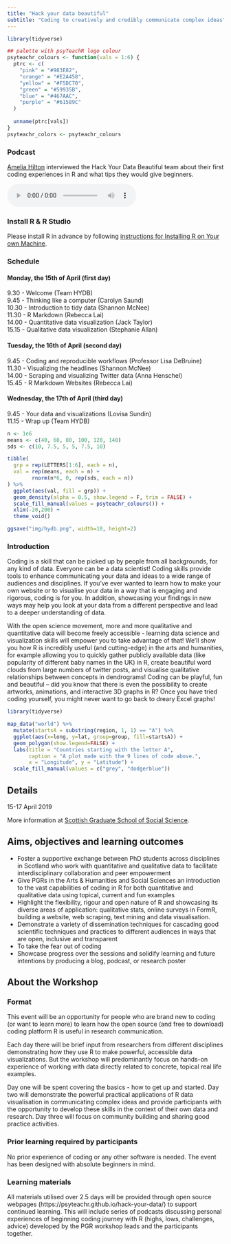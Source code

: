 ```yaml
---
title: "Hack your data beautiful"
subtitle: "Coding to creatively and credibly communicate complex ideas"
---
```


```r
library(tidyverse)

## palette with psyTeachR logo colour
psyteachr_colours <- function(vals = 1:6) {
  ptrc <- c(
    "pink" = "#983E82",
    "orange" = "#E2A458",
    "yellow" = "#F5DC70",
    "green" = "#59935B",
    "blue" = "#467AAC",
    "purple" = "#61589C"
  )
  
  unname(ptrc[vals])
}
psyteachr_colors <- psyteachr_colours


```

### Podcast
[Amelia Hilton](https://open.spotify.com/show/4xm16tF5ib3w4FWWz0ZOAg){target="_blank"} interviewed the Hack Your Data Beautiful team about their first coding experiences in R and what tips they would give beginners.  

<audio controls><source src="files/hack_your_data_podcast_2.mp3" type="audio/mpeg"></audio>

### Install R & R Studio

Please install R in advance by following [instructions for Installing R on Your own Machine](r_instructions.html).

### Schedule

#### Monday, the 15th of April (first day)

9.30 - Welcome (Team HYDB)  
9.45 - Thinking like a computer (Carolyn Saund)  
10.30 - Introduction to tidy data (Shannon McNee)   
11.30 - R Markdown (Rebecca Lai)   
14.00 - Quantitative data visualization (Jack Taylor)  
15.15 - Qualitative data visualization (Stephanie Allan)  

#### Tuesday, the 16th of April (second day)

9.45 - Coding and reproducible workflows (Professor Lisa DeBruine)  
11.30 - Visualizing the headlines (Shannon McNee)   
14.00 - Scraping and visualizing Twitter data (Anna Henschel)   
15.45 - R Markdown Websites (Rebecca Lai)  

#### Wednesday, the 17th of April (third day)

9.45 - Your data and visualizations (Lovisa Sundin)  
11.15 - Wrap up (Team HYDB)  


```r

n <- 1e6
means <- c(40, 60, 80, 100, 120, 140)
sds <- c(10, 7.5, 5, 5, 7.5, 10)

tibble(
  grp = rep(LETTERS[1:6], each = n),
  val = rep(means, each = n) +
        rnorm(n*6, 0, rep(sds, each = n))
) %>%
  ggplot(aes(val, fill = grp)) +
  geom_density(alpha = 0.5, show.legend = F, trim = FALSE) +
  scale_fill_manual(values = psyteachr_colours()) +
  xlim(-20,200) +
  theme_void()

ggsave("img/hydb.png", width=10, height=2)
```

### Introduction
Coding is a skill that can be picked up by people from all backgrounds, for any kind of data. Everyone can be a data scientist! Coding skills provide tools to enhance communicating your data and ideas to a wide range of audiences and disciplines. If you’ve ever wanted to learn how to make your own website or to visualise your data in a way that is engaging and rigorous, coding is for you. In addition, showcasing your findings in new ways may help you look at your data from a different perspective and lead to a deeper understanding of data.

With the open science movement, more and more qualitative and quantitative data will become freely accessible - learning data science and visualization skills will empower you to take advantage of that! We'll show you how R is incredibly useful (and cutting-edge) in the arts and humanities, for example allowing you to quickly gather publicly available data (like popularity of different baby names in the UK) in R, create beautiful word clouds from large numbers of twitter posts, and visualise qualitative relationships between concepts in dendrograms! Coding can be playful, fun and beautiful -- did you know that there is even the possibility to create artworks, animations, and interactive 3D graphs in R? Once you have tried coding yourself, you might never want to go back to dreary Excel graphs!

```r

library(tidyverse)

map_data("world") %>%
  mutate(startsA = substring(region, 1, 1) == "A") %>%
  ggplot(aes(x=long, y=lat, group=group, fill=startsA)) + 
  geom_polygon(show.legend=FALSE) +
  labs(title = "Countries starting with the letter A",
       caption = "A plot made with the 9 lines of code above.",
       x = "Longitude", y = "Latitude") +
  scale_fill_manual(values = c("grey", "dodgerblue"))

```



## Details

15-17 April 2019

More information at [Scottish Graduate School of Social Science](https://www.sgsss.ac.uk/training/spring-into-methods/).

## Aims, objectives and learning outcomes

* Foster a supportive exchange between PhD students across disciplines in Scotland who work with quantitative and qualitative data to facilitate interdisciplinary collaboration and peer empowerment
* Give PGRs in the Arts & Humanities and Social Sciences an introduction to the vast capabilities of coding in R for both quantitative and qualitative data using topical, current and fun examples 
* Highlight the flexibility, rigour and open nature of R and showcasing its diverse areas of application: qualitative stats, online surveys in FormR, building a website, web scraping, text mining and data visualisation.
* Demonstrate a variety of dissemination techniques for cascading good scientific techniques and practices to different audiences in ways that are open, inclusive and transparent
* To take the fear out of coding
* Showcase progress over the sessions and solidify learning and future intentions by producing a blog, podcast, or research poster

## About the Workshop

### Format

This event will be an opportunity for people who are brand new to coding  (or want to learn more) to learn how the open source (and free to download) coding platform R is useful in research communication. 

Each day there will be brief input from researchers from different disciplines demonstrating how they use R to make powerful, accessible data visualizations. But the workshop will predominantly focus on hands-on experience of working with data directly related to concrete, topical real life examples. 

Day one will be spent covering the basics - how to get up and started. Day two will demonstrate the  powerful practical applications of R data visualisation in communicating complex ideas and provide participants with the opportunity to develop these skills in the context of their own data and research.  Day three will focus on community building and sharing good practice activities. 

### Prior learning required by participants 

No prior experience of coding or any other software is needed. The event has been designed with absolute beginners in mind.  


### Learning materials

All materials utilised over 2.5 days will be provided through open source webpages (https://psyteachr.github.io/hack-your-data/) to support continued learning. This will include series of podcasts discussing personal experiences of beginning coding journey with R (highs, lows, challenges, advice) developed by the PGR workshop leads and the participants together.
